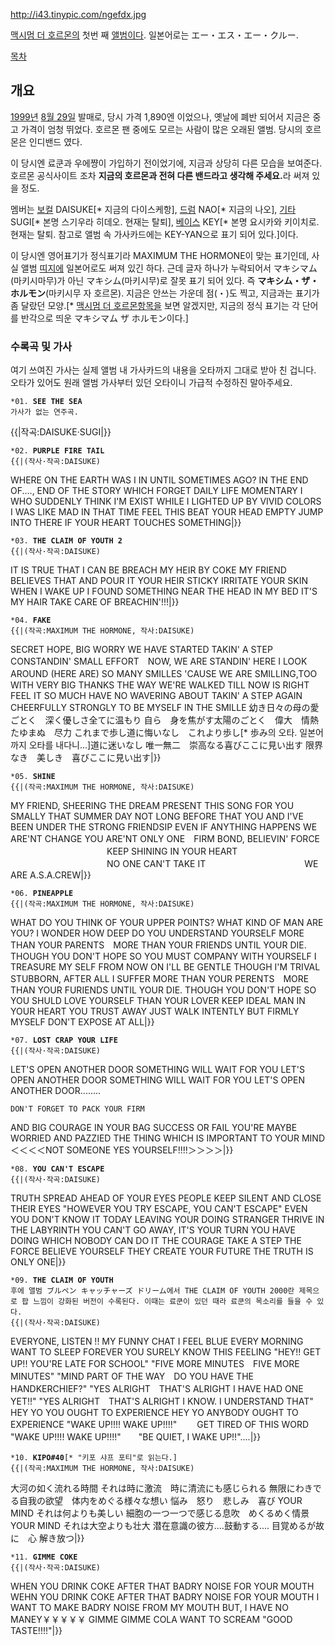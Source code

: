 http://i43.tinypic.com/ngefdx.jpg

[[맥시멈 더 호르몬]]의 첫번 째 [[앨범]]이다. 일본어로는 エー・エス・エー・クルー.

[[목차]]

== 개요 ==

[[1999년]] [[8월 29일]] 발매로, 당시 가격 1,890엔 이었으나, 옛날에 폐반 되어서 지금은 중고 가격이 엄청 뛰었다. 호르몬 팬 중에도 모르는 사람이 많은 오래된 앨범. 당시의 호르몬은 인디밴드 였다.

이 당시엔 료쿤과 우에쨩이 가입하기 전이었기에, 지금과 상당히 다른 모습을 보여준다. 호르몬 공식사이트 조차 '''지금의 호르몬과 전혀 다른 밴드라고 생각해 주세요.'''라 써져 있을 정도.

멤버는 [[보컬]] DAISUKE[* 지금의 다이스케항], [[드럼]] NAO[* 지금의 나오], [[기타]] SUGI[* 본명 스기우라 히데오. 현재는 탈퇴], [[베이스]] KEY[* 본명 요시카와 키이치로. 현재는 탈퇴. 참고로 앨범 속 가사카드에는 KEY-YAN으로 표기 되어 있다.]이다.

이 당시엔 영어표기가 정식표기라 MAXIMUM THE HORMONE이 맞는 표기인데, 사실 앨범 [[띠지]]에 일본어로도 써져 있긴 하다. 근데 글자 하나가 누락되어서 マキシマム(마키시마무)가 아닌 マキシム(마키시무)로 잘못 표기 되어 있다. 즉 '''マキシム・ザ・ホルモン'''(마키시무 자 호르몬). 지금은 안쓰는 가운데 점(・)도 찍고, 지금과는 표기가 좀 달랐던 모양.[* [[맥시멈 더 호르몬]]항목을 보면 알겠지만, 지금의 정식 표기는 각 단어를 반각으로 띄운 マキシマム ザ ホルモン이다.]

=== 수록곡 및 가사 ===
여기 쓰여진 가사는 실제 앨범 내 가사카드의 내용을 오타까지 그대로 받아 친 겁니다. 오타가 있어도 원래 앨범 가사부터 있던 오타이니 가급적 수정하진 말아주세요.

 *01. '''SEE THE SEA'''
 가사가 없는 연주곡.
{{|작곡:DAISUKE·SUGI|}}
 *02. '''PURPLE FIRE TAIL'''
 {{|(작사·작곡:DAISUKE)

WHERE ON THE EARTH WAS I IN UNTIL SOMETIMES AGO?
IN THE END OF...., END OF THE STORY
WHICH FORGET DAILY LIFE MOMENTARY
I WHO SUDDENLY THINK I'M EXIST
WHILE I LIGHTED UP BY VIVID COLORS
I WAS LIKE MAD IN THAT TIME
FEEL THIS BEAT YOUR HEAD EMPTY
JUMP INTO THERE IF YOUR HEART TOUCHES SOMETHING|}}
 *03. '''THE CLAIM OF YOUTH 2'''
 {{|(작사·작곡:DAISUKE)

IT IS TRUE THAT I CAN BE BREACH MY HEIR BY COKE
MY FRIEND BELIEVES THAT AND POUR IT
YOUR HEIR STICKY IRRITATE YOUR SKIN
WHEN I WAKE UP I FOUND SOMETHING
NEAR THE HEAD IN MY BED IT'S MY HAIR
TAKE CARE OF BREACHIN'!!!|}}
 *04. '''FAKE'''
 {{|(작곡:MAXIMUM THE HORMONE, 작사:DAISUKE)

SECRET HOPE, BIG WORRY WE HAVE STARTED TAKIN' A STEP
CONSTANDIN' SMALL EFFORT　NOW, WE ARE STANDIN' HERE
I LOOK AROUND (HERE ARE) SO MANY SMILLES
'CAUSE WE ARE SMILLING,TOO　WITH VERY BIG THANKS
THE WAY WE'RE WALKED TILL NOW IS RIGHT FEEL IT SO MUCH
HAVE NO WAVERING ABOUT TAKIN' A STEP AGAIN
CHEERFULLY STRONGLY TO BE MYSELF IN THE SMILLE
幼き日々の母の愛ごとく　深く優しさ全てに温もり
自ら　身を焦がす太陽のごとく　偉大　情熱　たゆまぬ　尽力
これまで歩し道に悔いなし　これより歩し[* 歩み의 오타. 일본어까지 오타를 내다니...]道に迷いなし
唯一無二　崇高なる喜びここに見い出す
限界なき　美しき　喜びここに見い出す|}}
 *05. '''SHINE'''
 {{|(작곡:MAXIMUM THE HORMONE, 작사:DAISUKE)

MY FRIEND, SHEERING THE DREAM
PRESENT THIS SONG FOR YOU SMALLY
THAT SUMMER DAY NOT LONG BEFORE THAT
YOU AND I'VE BEEN UNDER THE STRONG FRIENDSIP
EVEN IF ANYTHING HAPPENS WE ARE'NT CHANGE
YOU ARE'NT ONLY ONE　FIRM BOND, BELIEVIN' FORCE
　　　　　　　　　　　KEEP SHINING IN YOUR HEART
　　　　　　　　　　　NO ONE CAN'T TAKE IT
　　　　　　　　　　　WE ARE A.S.A.CREW|}}
 *06. '''PINEAPPLE'''
 {{|(작곡:MAXIMUM THE HORMONE, 작사:DAISUKE)

WHAT DO YOU THINK OF YOUR UPPER POINTS?
WHAT KIND OF MAN ARE YOU?
I WONDER HOW DEEP DO YOU UNDERSTAND YOURSELF
MORE THAN YOUR PARENTS　MORE THAN YOUR FRIENDS
UNTIL YOUR DIE. THOUGH YOU DON'T HOPE SO
YOU MUST COMPANY WITH YOURSELF
I TREASURE MY SELF FROM NOW ON I'LL BE GENTLE
THOUGH I'M TRIVAL STUBBORN, AFTER ALL I SUFFER
MORE THAN YOUR PERENTS　MORE THAN YOUR FURIENDS
UNTIL YOUR DIE. THOUGH YOU DON'T HOPE SO
YOU SHULD LOVE YOURSELF THAN YOUR LOVER
KEEP IDEAL MAN IN YOUR HEART YOU TRUST AWAY
JUST WALK INTENTLY BUT FIRMLY MYSELF DON'T EXPOSE AT ALL|}}
 *07. '''LOST CRAP YOUR LIFE'''
 {{|(작사·작곡:DAISUKE)

LET'S OPEN ANOTHER DOOR
SOMETHING WILL WAIT FOR YOU
LET'S OPEN ANOTHER DOOR
SOMETHING WILL WAIT FOR YOU
LET'S OPEN ANOTHER DOOR........
 DON'T FORGET TO PACK YOUR FIRM
AND BIG COURAGE IN YOUR BAG
SUCCESS OR FAIL YOU'RE MAYBE WORRIED AND
PAZZIED THE THING WHICH IS IMPORTANT TO YOUR MIND
＜＜＜＜NOT SOMEONE YES YOURSELF!!!!＞＞＞＞|}}
 *08. '''YOU CAN'T ESCAPE'''
 {{|(작사·작곡:DAISUKE)

TRUTH SPREAD AHEAD OF YOUR EYES
PEOPLE KEEP SILENT AND CLOSE THEIR EYES
"HOWEVER YOU TRY ESCAPE, YOU CAN'T ESCAPE"
EVEN YOU DON'T KNOW IT
TODAY LEAVING YOUR DOING STRANGER THRIVE
IN THE LABYRINTH YOU CAN'T GO AWAY, IT'S YOUR TURN
YOU HAVE DOING WHICH NOBODY CAN DO IT
THE COURAGE TAKE A STEP
THE FORCE BELIEVE YOURSELF
THEY CREATE YOUR FUTURE
THE TRUTH IS ONLY ONE|}}
 *09. '''THE CLAIM OF YOUTH'''
 후에 앨범 ブルペン キャッチャーズ ドリーム에서 THE CLAIM OF YOUTH 2000란 제목으로 팝 느낌이 강화된 버전이 수록된다. 이때는 료쿤이 있던 때라 료쿤의 목소리를 들을 수 있다.
 {{|(작사·작곡:DAISUKE)

EVERYONE, LISTEN !! MY FUNNY CHAT
I FEEL BLUE EVERY MORNING
WANT TO SLEEP FOREVER YOU SURELY KNOW THIS FEELING
"HEY!! GET UP!! YOU'RE LATE FOR SCHOOL"
"FIVE MORE MINUTES　FIVE MORE MINUTES"
"MIND PART OF THE WAY　DO YOU HAVE THE HANDKERCHIEF?"
"YES ALRIGHT　THAT'S ALRIGHT I HAVE HAD ONE YET!!"
"YES ALRIGHT　THAT'S ALRIGHT I KNOW. I UNDERSTAND THAT"
HEY YO YOU OUGHT TO EXPERIENCE
HEY YO ANYBODY OUGHT TO EXPERIENCE
"WAKE UP!!!! WAKE UP!!!!"　　  GET TIRED OF THIS WORD
"WAKE UP!!!! WAKE UP!!!!"　　"BE QUIET, I WAKE UP!!"....|}}
 *10. '''KIPO#40'''[* "키포 샤프 포티"로 읽는다.]
 {{|(작곡:MAXIMUM THE HORMONE, 작사:DAISUKE)

大河の如く流れる時間
それは時に激流　時に清流にも感じられる
無限にわきでる自我の欲望　体内をめぐる様々な想い
悩み　怒り　悲しみ　喜び
YOUR MIND それは何よりも美しい
細胞の一つ一つで感じる息吹　めくるめく情景
YOUR MIND それは大空よりも壮大
潜在意識の彼方....鼓動する....
目覚めるが故に　心 解き放つ|}}
 *11. '''GIMME COKE'''
 {{|(작사·작곡:DAISUKE)

WHEN YOU DRINK COKE AFTER THAT
BADRY NOISE FOR YOUR MOUTH
WEHN YOU DRINK COKE AFTER THAT
BADRY NOISE FOR YOUR MOUTH
I WANT TO MAKE BADRY NOISE FROM MY MOUTH
BUT, I HAVE NO MANEY￥￥￥￥￥
GIMME GIMME COLA WANT TO SCREAM "GOOD TASTE!!!!"|}}
